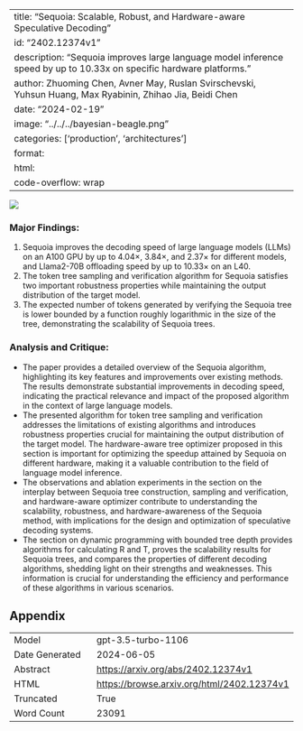 
---
title: "Sequoia: Scalable, Robust, and Hardware-aware Speculative Decoding"
id: "2402.12374v1"
description: "Sequoia improves large language model inference speed by up to 10.33x on specific hardware platforms."
author: Zhuoming Chen, Avner May, Ruslan Svirschevski, Yuhsun Huang, Max Ryabinin, Zhihao Jia, Beidi Chen
date: "2024-02-19"
image: "../../../bayesian-beagle.png"
categories: ['production', 'architectures']
format:
  html:
    code-overflow: wrap
---

![](../../../bayesian-beagle.png)

### Major Findings:
1. Sequoia improves the decoding speed of large language models (LLMs) on an A100 GPU by up to 4.04×, 3.84×, and 2.37× for different models, and Llama2-70B offloading speed by up to 10.33× on an L40.
2. The token tree sampling and verification algorithm for Sequoia satisfies two important robustness properties while maintaining the output distribution of the target model.
3. The expected number of tokens generated by verifying the Sequoia tree is lower bounded by a function roughly logarithmic in the size of the tree, demonstrating the scalability of Sequoia trees.

### Analysis and Critique:
- The paper provides a detailed overview of the Sequoia algorithm, highlighting its key features and improvements over existing methods. The results demonstrate substantial improvements in decoding speed, indicating the practical relevance and impact of the proposed algorithm in the context of large language models.
- The presented algorithm for token tree sampling and verification addresses the limitations of existing algorithms and introduces robustness properties crucial for maintaining the output distribution of the target model. The hardware-aware tree optimizer proposed in this section is important for optimizing the speedup attained by Sequoia on different hardware, making it a valuable contribution to the field of language model inference.
- The observations and ablation experiments in the section on the interplay between Sequoia tree construction, sampling and verification, and hardware-aware optimizer contribute to understanding the scalability, robustness, and hardware-awareness of the Sequoia method, with implications for the design and optimization of speculative decoding systems.
- The section on dynamic programming with bounded tree depth provides algorithms for calculating R and T, proves the scalability results for Sequoia trees, and compares the properties of different decoding algorithms, shedding light on their strengths and weaknesses. This information is crucial for understanding the efficiency and performance of these algorithms in various scenarios.

## Appendix

|          |          |
|----------|----------|
| Model     | gpt-3.5-turbo-1106       |
| Date Generated     | 2024-06-05       |
| Abstract | [https://arxiv.org/abs/2402.12374v1](https://arxiv.org/abs/2402.12374v1)        |
| HTML     | [https://browse.arxiv.org/html/2402.12374v1](https://browse.arxiv.org/html/2402.12374v1)       |
| Truncated       | True       |
| Word Count       | 23091       |